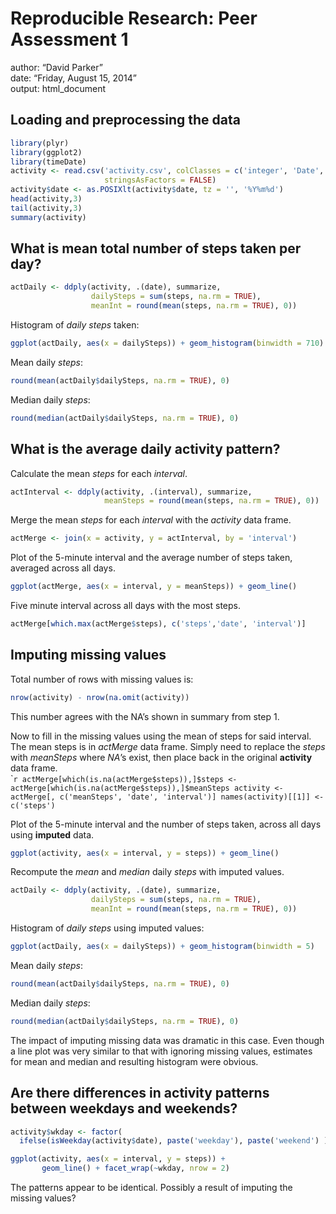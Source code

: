 # Reproducible Research: Peer Assessment 1
author: "David Parker"  
date: "Friday, August 15, 2014"  
output: html_document  

## Loading and preprocessing the data
```r
library(plyr)
library(ggplot2)
library(timeDate)
activity <- read.csv('activity.csv', colClasses = c('integer', 'Date', 'integer'), 
                     stringsAsFactors = FALSE)
activity$date <- as.POSIXlt(activity$date, tz = '', '%Y%m%d')
head(activity,3)
tail(activity,3)
summary(activity)
```


## What is mean total number of steps taken per day?
```r
actDaily <- ddply(activity, .(date), summarize, 
                  dailySteps = sum(steps, na.rm = TRUE),
                  meanInt = round(mean(steps, na.rm = TRUE), 0))
```

Histogram of *daily steps* taken:  
```r
ggplot(actDaily, aes(x = dailySteps)) + geom_histogram(binwidth = 710)
```

Mean daily *steps*:  
```r
round(mean(actDaily$dailySteps, na.rm = TRUE), 0)
```

Median daily *steps*:  
```r
round(median(actDaily$dailySteps, na.rm = TRUE), 0)
```


## What is the average daily activity pattern?
Calculate the mean *steps* for each *interval*.
```r
actInterval <- ddply(activity, .(interval), summarize, 
                     meanSteps = round(mean(steps, na.rm = TRUE), 0))
```

Merge the mean *steps* for each *interval* with the *activity* data frame.
```r
actMerge <- join(x = activity, y = actInterval, by = 'interval')
```

Plot of the 5-minute interval and the average number of steps taken, averaged across all days.  
```r
ggplot(actMerge, aes(x = interval, y = meanSteps)) + geom_line()
```

Five minute interval across all days with the most steps.  
```r
actMerge[which.max(actMerge$steps), c('steps','date', 'interval')]
```


## Imputing missing values  
Total number of rows with missing values is:  
```r
nrow(activity) - nrow(na.omit(activity))
```
This number agrees with the NA's shown in summary from step 1.

Now to fill in the missing values using the mean of steps for said interval.  
The mean steps is in *actMerge* data frame. Simply need to replace the *steps* with *meanSteps* where *NA*'s exist, then place back in the original **activity** data frame.  
````r
actMerge[which(is.na(actMerge$steps)),]$steps <- 
  actMerge[which(is.na(actMerge$steps)),]$meanSteps
activity <- actMerge[, c('meanSteps', 'date', 'interval')]
names(activity)[[1]] <- c('steps')
```

Plot of the 5-minute interval and the number of steps taken, across all days using **imputed** data.  
```r
ggplot(activity, aes(x = interval, y = steps)) + geom_line()
```

Recompute the *mean* and *median* daily *steps* with imputed values.
```r
actDaily <- ddply(activity, .(date), summarize, 
                  dailySteps = sum(steps, na.rm = TRUE),
                  meanInt = round(mean(steps, na.rm = TRUE), 0))
```

Histogram of *daily steps* using imputed values:  
```r
ggplot(actDaily, aes(x = dailySteps)) + geom_histogram(binwidth = 5)
```


Mean daily *steps*:  
```r
round(mean(actDaily$dailySteps, na.rm = TRUE), 0)
```

Median daily *steps*:  
```r
round(median(actDaily$dailySteps, na.rm = TRUE), 0)
```

The impact of imputing missing data was dramatic in this case. Even though a line plot was very similar to that with ignoring missing values, estimates for mean and median and resulting histogram were obvious.  

## Are there differences in activity patterns between weekdays and weekends?
```r
activity$wkday <- factor(
  ifelse(isWeekday(activity$date), paste('weekday'), paste('weekend') ))
```

```r
ggplot(activity, aes(x = interval, y = steps)) + 
       geom_line() + facet_wrap(~wkday, nrow = 2)
```  
  
The patterns appear to be identical. Possibly a result of imputing the missing values? 
